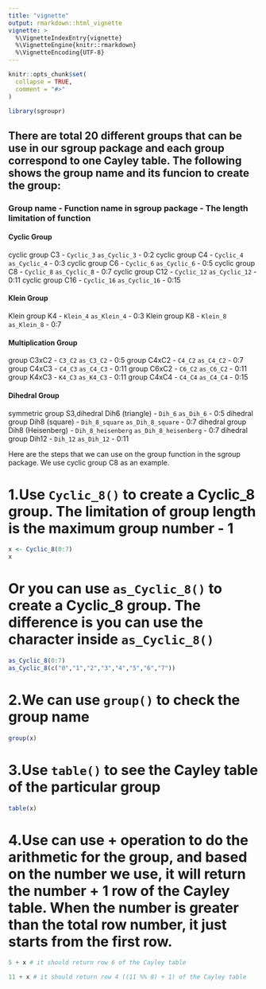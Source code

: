 ```yaml
---
title: "vignette"
output: rmarkdown::html_vignette
vignette: >
  %\VignetteIndexEntry{vignette}
  %\VignetteEngine{knitr::rmarkdown}
  %\VignetteEncoding{UTF-8}
---
```


```r
knitr::opts_chunk$set(
  collapse = TRUE,
  comment = "#>"
)
```

```r
library(sgroupr)
```

## There are total 20 different groups that can be use in our sgroup package and each group correspond to one Cayley table. The following shows the group name and its funcion to create the group:

### Group name - Function name in sgroup package - The length limitation of function

#### Cyclic Group
cyclic group C3 - `Cyclic_3` `as_Cyclic_3`     - 0:2
cyclic group C4 - `Cyclic_4` `as_Cyclic_4`     - 0:3
cyclic group C6 - `Cyclic_6` `as_Cyclic_6`     - 0:5
cyclic group C8 - `Cyclic_8` `as_Cyclic_8`     - 0:7
cyclic group C12 - `Cyclic_12` `as_Cyclic_12` - 0:11
cyclic group C16 - `Cyclic_16` `as_Cyclic_16` - 0:15

#### Klein Group
Klein group K4 - `Klein_4` `as_Klein_4` - 0:3
Klein group K8 - `Klein_8` `as_Klein_8` - 0:7

#### Multiplication Group
group C3xC2 - `C3_C2` `as_C3_C2` - 0:5
group C4xC2 - `C4_C2` `as_C4_C2` - 0:7
group C4xC3 - `C4_C3` `as_C4_C3` - 0:11
group C6xC2 - `C6_C2` `as_C6_C2` - 0:11
group K4xC3 - `K4_C3` `as_K4_C3` - 0:11
group C4xC4 - `C4_C4` `as_C4_C4` - 0:15

#### Dihedral Group
symmetric group S3,dihedral Dih6 (triangle) - `Dih_6` `as_Dih_6`            - 0:5
dihedral group Dih8 (square) - `Dih_8_square` `as_Dih_8_square`             - 0:7
dihedral group Dih8 (Heisenberg) - `Dih_8_heisenberg` `as_Dih_8_heisenberg` - 0:7
dihedral group Dih12 - `Dih_12` `as_Dih_12`                                 - 0:11


Here are the steps that we can use on the group function in the sgroup package. We use cyclic group C8 as an example.

# 1.Use `Cyclic_8()` to create a Cyclic_8 group. The limitation of group length is the maximum group number - 1 
```r
x <- Cyclic_8(0:7)
x
```

# Or you can use `as_Cyclic_8()` to create a Cyclic_8 group. The difference is you can use the character inside `as_Cyclic_8()`
```r
as_Cyclic_8(0:7)
as_Cyclic_8(c("0","1","2","3","4","5","6","7"))
```

# 2.We can use `group()` to check the group name 
```r
group(x)
```

# 3.Use `table()` to see the Cayley table of the particular group
```r
table(x)
```

# 4.Use can use + operation to do the arithmetic for the group, and based on the number we use, it will return the number + 1 row of the Cayley table. When the number is greater than the total row number, it just starts from the first row.
```r
5 + x # it should return row 6 of the Cayley table 

11 + x # it should return row 4 ((11 %% 8) + 1) of the Cayley table 
```
